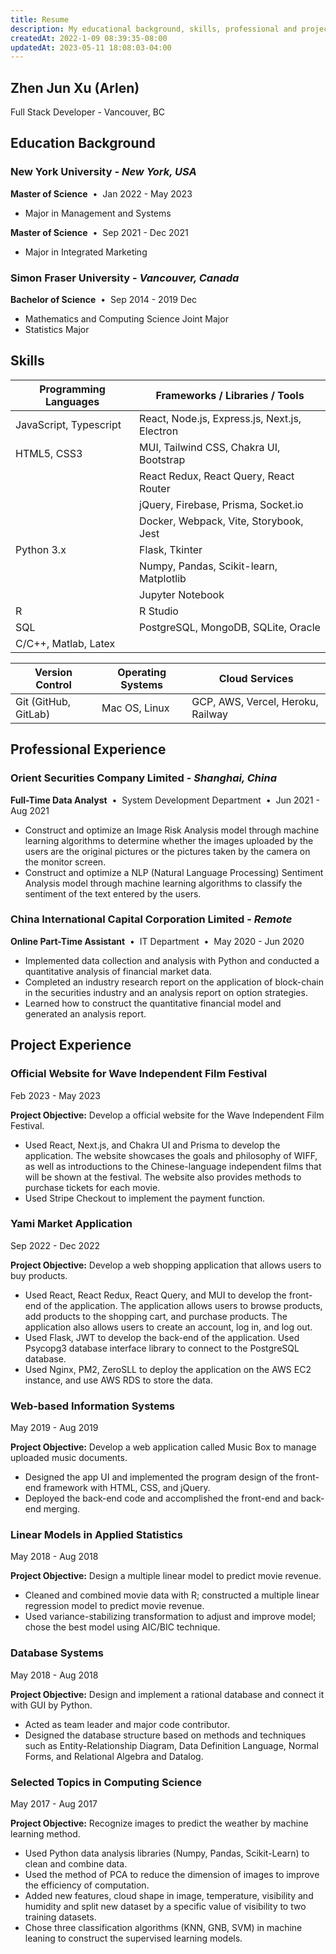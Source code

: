 ```yaml
---
title: Resume
description: My educational background, skills, professional and project experience.
createdAt: 2022-1-09 08:39:35-08:00
updatedAt: 2023-05-11 18:08:03-04:00
---
```


## Zhen Jun Xu (Arlen)

Full Stack Developer - Vancouver, BC

## Education Background

### New York University - _New York, USA_

**Master of Science** &nbsp;•&nbsp; Jan 2022 - May 2023

- Major in Management and Systems

**Master of Science** &nbsp;•&nbsp; Sep 2021 - Dec 2021

- Major in Integrated Marketing

### Simon Fraser University - _Vancouver, Canada_

**Bachelor of Science** &nbsp;•&nbsp; Sep 2014 - 2019 Dec

- Mathematics and Computing Science Joint Major
- Statistics Major

## Skills

| Programming Languages  | Frameworks / Libraries / Tools                |
| ---------------------- | --------------------------------------------- |
| JavaScript, Typescript | React, Node.js, Express.js, Next.js, Electron |
| HTML5, CSS3            | MUI, Tailwind CSS, Chakra UI, Bootstrap       |
|                        | React Redux, React Query, React Router        |
|                        | jQuery, Firebase, Prisma, Socket.io           |
|                        | Docker, Webpack, Vite, Storybook, Jest        |
| Python 3.x             | Flask, Tkinter                                |
|                        | Numpy, Pandas, Scikit-learn, Matplotlib       |
|                        | Jupyter Notebook                              |
| R                      | R Studio                                      |
| SQL                    | PostgreSQL, MongoDB, SQLite, Oracle           |
| C/C++, Matlab, Latex   |                                               |

| Version Control      | Operating Systems | Cloud Services                    |
| -------------------- | ----------------- | --------------------------------- |
| Git (GitHub, GitLab) | Mac OS, Linux     | GCP, AWS, Vercel, Heroku, Railway |

## Professional Experience

### Orient Securities Company Limited - _Shanghai, China_

**Full-Time Data Analyst** &nbsp;•&nbsp; System Development Department &nbsp;•&nbsp; Jun 2021 - Aug 2021

- Construct and optimize an Image Risk Analysis model through machine learning algorithms to determine whether the images uploaded by the users are the original pictures or the pictures taken by the camera on the monitor screen.
- Construct and optimize a NLP (Natural Language Processing) Sentiment Analysis model through machine learning algorithms to classify the sentiment of the text entered by the users.

### China International Capital Corporation Limited - _Remote_

**Online Part-Time Assistant** &nbsp;•&nbsp; IT Department &nbsp;•&nbsp; May 2020 - Jun 2020

- Implemented data collection and analysis with Python and conducted a quantitative analysis of financial market data.
- Completed an industry research report on the application of block-chain in the securities industry and an analysis report on option strategies.
- Learned how to construct the quantitative financial model and generated an analysis report.

## Project Experience

### Official Website for Wave Independent Film Festival

Feb 2023 - May 2023

**Project Objective:** Develop a official website for the Wave Independent Film Festival.

- Used React, Next.js, and Chakra UI and Prisma to develop the application. The website showcases the goals and philosophy of WIFF, as well as introductions to the Chinese-language independent films that will be shown at the festival. The website also provides methods to purchase tickets for each movie.
- Used Stripe Checkout to implement the payment function.

### Yami Market Application

Sep 2022 - Dec 2022

**Project Objective:** Develop a web shopping application that allows users to buy products.

- Used React, React Redux, React Query, and MUI to develop the front-end of the application. The application allows users to browse products, add products to the shopping cart, and purchase products. The application also allows users to create an account, log in, and log out.
- Used Flask, JWT to develop the back-end of the application. Used Psycopg3 database interface library to connect to the PostgreSQL database.
- Used Nginx, PM2, ZeroSLL to deploy the application on the AWS EC2 instance, and use AWS RDS to store the data.

### Web-based Information Systems

May 2019 - Aug 2019

**Project Objective:** Develop a web application called Music Box to manage uploaded music documents.

- Designed the app UI and implemented the program design of the front-end framework with HTML, CSS, and jQuery.
- Deployed the back-end code and accomplished the front-end and back-end merging.

### Linear Models in Applied Statistics

May 2018 - Aug 2018

**Project Objective:** Design a multiple linear model to predict movie revenue.

- Cleaned and combined movie data with R; constructed a multiple linear regression model to predict movie revenue.
- Used variance-stabilizing transformation to adjust and improve model; chose the best model using AIC/BIC technique.

### Database Systems

May 2018 - Aug 2018

**Project Objective:** Design and implement a rational database and connect it with GUI by Python.

- Acted as team leader and major code contributor.
- Designed the database structure based on methods and techniques such as Entity-Relationship Diagram, Data Definition Language, Normal Forms, and Relational Algebra and Datalog.

### Selected Topics in Computing Science

May 2017 - Aug 2017

**Project Objective:** Recognize images to predict the weather by machine learning method.

- Used Python data analysis libraries (Numpy, Pandas, Scikit-Learn) to clean and combine data.
- Used the method of PCA to reduce the dimension of images to improve the efficiency of computation.
- Added new features, cloud shape in image, temperature, visibility and humidity and split new dataset by a specific value of visibility to two training datasets.
- Chose three classification algorithms (KNN, GNB, SVM) in machine leaning to construct the supervised learning models.
